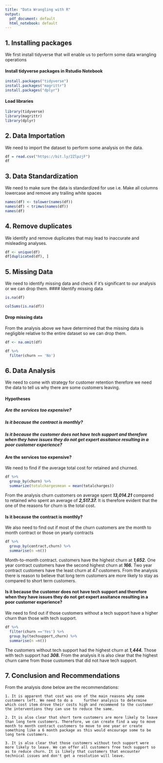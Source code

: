 ```yaml
---
title: "Data Wrangling with R"
output:
  pdf_document: default
  html_notebook: default
---
```


## 1. Installing packages 
We first install tidyverse that will enable us to perform some data wrangling operations

#### Install tidyverse packages in Rstudio Notebook
```r
install.packages("tidyverse")
install.packages("magrittr") 
install.packages("dplyr")
```
#### Load libraries 
```r
library(tidyverse)
library(magrittr) 
library(dplyr)
```

## 2. Data Importation

We need to import the dataset to perform some analysis on the data.

```r
df = read.csv("https://bit.ly/2ZlpzjF")
df
```
## 3. Data Standardization

We need to make sure the data is standardized for use i.e. Make all columns lowercase and remove any trailing white spaces

```r
names(df) <- tolower(names(df))
names(df) < trimws(names(df))
names(df)
```

## 4. Remove duplicates

We identify and remove duplicates that may lead to inaccurate and misleading analyses.

```r
df <- unique(df)
df[duplicated(df), ]
```

## 5. Missing Data

We need to identify missing data and check if it's significant to our analysis or we can drop them. 
#### Identify missing data
```r
is.na(df)

colSums(is.na(df))
```
#### Drop missing data
From the analysis above we have determined that the missing data is negligible relative to the entire dataset so we can drop them.

```r
df <- na.omit(df)

df %>%
  filter(churn == 'No')
```

## 6. Data Analysis

We need to come with strategy for customer retention therefore we need the data to tell us why there are some customers leaving. 

#### Hypotheses
##### Are the services too expensive?
##### Is it because the contract is monthly?
##### Is it because the customer does not have tech support and therefore when they have issues they do not get expert assitance resulting in a poor customer experience?

#### Are the services too expensive?

We need to find if the average total cost for retained and churned.

```r
df %>%
  group_by(churn) %>%
  summarize(totalchargesmean = mean(totalcharges))
```
From the analysis churn customers on average spent ***13,014.21*** compared to retained who spent an average of ***2,517.37.*** It is therefore evident that the one of the reasons for churn is the total cost.

#### Is it because the contract is monthly?

We also need to find out if most of the churn customers are the month to month contract or those on yearly contracts

```r
df %>%
  group_by(contract,churn) %>% 
  summarise(n =n())
```
Month-to-month contract. customers have the highest churn at ***1,652.*** One year contract customers have the second highest churn at ***166.*** Two year contract customers have the least churn at 47 customers. From the analysis there is reason to believe that long term customers are more likely to stay as compared to short term customers.

#### Is it because the customer does not have tech support and therefore when they have issues they do not get expert assitance resulting in a poor customer experience?

We need to find out if those customers without a tech support have a higher churn than those with tech support.

```r
df %>%
  filter(churn =='Yes') %>%
  group_by(techsupport,churn) %>% 
  summarise(n =n())
```

The customers without tech support had the highest churn at ***1,444.*** Those with tech support had ***308.***
From the analysis it is also clear that the highest churn came from those customers that did not have tech support.

## 7. Conclusion and Recommendations

From the analysis done below are the recommendations:
```
1. It is apparent that cost was one of the main reasons why some customers left. We need to do a     further analysis to determine which cost item drove their costs high and recommend to the customer the interventions they can use to reduce the same.

2. It is also clear that short term customers are more likely to leave than long term customers. Therefore, we can create find a way to move month to month contract customers to move to one year or create something like a 6 month package as this would encourage some to be long term customers.

3. It is also clear that those customers without tech support were more likely to leave. We can offer all customers free tech support so as to reduce churn. It is likely that customers that encounter technical issues and don't get a resolution will leave.
```

 
